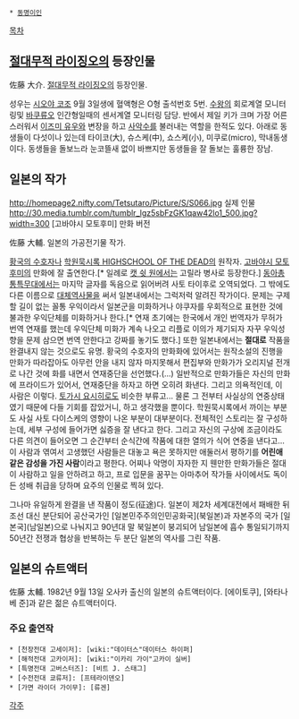  * [[동명이인]]

[[목차]]
== [[절대무적 라이징오]]의 등장인물 ==
佐藤 大介. [[절대무적 라이징오]]의 등장인물.

성우는 [[시오야 코조]]
9월 3일생에 혈액형은 O형 출석번호 5번.
[[수왕]]의 회로계열 모니터링및 [[바쿠류오]] 인간형일때의 센서계열 모니터링 담당.
반에서 제일 키가 크며 가장 어른스러워서 [[이즈미 유우]]와 변장을 하고 [[사악수]]를 불러내는 역할을 한적도 있다. 아래로 동생들이 다섯이나 있는데 타이코(大), 슈스케(中), 쇼스케(小), 미쿠로(micro), 막내동생이다. 동생들을 돌보느라 눈코뜰새 없이 바쁘지만 동생들을 잘 돌보는 훌륭한 장남.

== 일본의 작가 ==

http://homepage2.nifty.com/Tetsutaro/Picture/S/S066.jpg 
실제 인물
http://30.media.tumblr.com/tumblr_lgz5sbFzGK1qaw42lo1_500.jpg?width=300 
[고바야시 모토후미] 만화 버전

佐藤 大輔. 일본의 가공전기물 작가.

[[황국의 수호자]]나 [[학원묵시록 HIGHSCHOOL OF THE DEAD]]의 원작자. [[고바야시 모토후미]]의 만화에 잘 출연한다.[* 일례로 [[캣 쉿 원]]에서는 고릴라 병사로 등장한다.] [[동아총통특무대]]에서는 마지막 글자를 독음으로 읽어버려 사토 타이후로 오역되었다.
그 밖에도 다른 이름으로 [[대체역사물]]을 써서 일본내에서는 그럭저럭 알려진 작가이다. 문제는 구제할 길이 없는 꼴통 우익이라서 일본군을 미화하거나 야쿠자를 우회적으로 표현한 것에 불과한 우익단체를 미화하거나 한다.[* 연재 초기에는 한국에서 개인 번역자가 무허가 번역 연재를 했는데 우익단체 미화가 계속 나오고 리플로 이의가 제기되자 자꾸 우익성향을 문제 삼으면 번역 안한다고 강짜를 놓기도 했다.]
또한 일본내에서는 '''절대로''' 작품을 완결내지 않는 것으로도 유명. 황국의 수호자의 만화화에 있어서는 원작소설의 진행을 만화가 따라잡아도 아무런 안을 내지 않자 마지못해서 편집부와 만화가가 오리지널 전개로 나간 것에 화를 내면서 연재중단을 선언했다.(...) 일반적으로 만화가들은 자신의 만화에 프라이드가 있어서, 연재중단을 하자고 하면 오히려 화낸다. 그리고 의욕적인데, 이 사람은 이렇다. [[토가시 요시히로]]도 비슷한 부류고... 
물론 그 전부터 사실상의 연중상태였기 때문에 다들 기회를 잡았거니, 하고 생각했을 뿐이다. 학원묵시록에서 까이는 부분도 사실 사토 다이스케의 영향이 나온 부분이 대부분이다.
전체적인 스토리는 잘 구성하는데, 세부 구성에 들어가면 싫증을 잘 낸다고 한다. 그리고 자신의 구상에 조금이라도 다른 의견이 들어오면 그 순간부터 순식간에 작품에 대한 열의가 식어 연중을 낸다고...이 사람과 엮여서 고생했던 사람들은 대놓고 욕은 못하지만 애둘러서 평하기를 '''어린애 같은 감성을 가진 사람'''이라고 평한다. 어찌나 악명이 자자한 지 웬만한 만화가들은 절대 이 사람하고 일을 안하려고 하고, 프로 입문을 꿈꾸는 아마추어 작가들 사이에서도 독이 든 성배 취급을 당하며 요주의 인물로 찍혀 있다. 

그나마 유일하게 완결을 낸 작품이 정도(征途)다. 일본이 제2차 세계대전에서 패배한 뒤 조선 대신 분단되어 공산국가인 [일본민주주의인민공화국](북일본)과 자본주의 국가 [일본국](남일본)으로 나눠지고 90년대 말 북일본이 붕괴되어 남일본에 흡수 통일되기까지 50년간 전쟁과 협상을 반복하는 두 분단 일본의 역사를 그린 작품. 

== 일본의 슈트액터 ==
佐藤 太輔. 1982년 9월 13일 오사카 출신의 일본의 슈트액터이다. [에이토쿠], [와타나베 준]과 같은 젊은 슈트액터이다.

=== 주요 출연작 ===
 * [천장전대 고세이저]: [wiki:"데이터스"데이터스 하이퍼]
 * [해적전대 고카이저]: [wiki:"이카리 가이"고카이 실버]
 * [특명전대 고버스터즈]: [비트 J. 스태그]
 * [수전전대 쿄류저]: [프테라이덴오]
 * [가면 라이더 가이무]: [류겐]

[[각주]]
